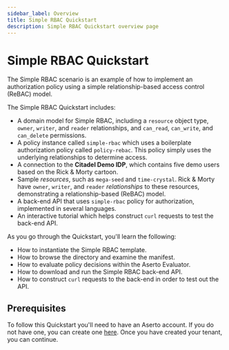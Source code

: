```yaml
---
sidebar_label: Overview
title: Simple RBAC Quickstart
description: Simple RBAC Quickstart overview page
---
```


# Simple RBAC Quickstart

The Simple RBAC scenario is an example of how to implement an authorization policy using a simple relationship-based access control (ReBAC) model.

The Simple RBAC Quickstart includes:
* A domain model for Simple RBAC, including a `resource` object type, `owner`, `writer`, and `reader` relationships, and `can_read`, `can_write`, and `can_delete` permissions.
* A policy instance called `simple-rbac` which uses a boilerplate authorization policy called `policy-rebac`. This policy simply uses the underlying relationships to determine access.
* A connection to the **Citadel Demo IDP**, which contains five demo users based on the Rick & Morty cartoon.
* Sample *resources*, such as `mega-seed` and `time-crystal`. Rick & Morty have `owner`, `writer`, and `reader` *relationships* to these resources, demonstrating a relationship-based (ReBAC) model.
* A back-end API that uses `simple-rbac` policy for authorization, implemented in several languages.
* An interactive tutorial which helps construct `curl` requests to test the back-end API.

As you go through the Quickstart, you'll learn the following:
* How to instantiate the Simple RBAC template.
* How to browse the directory and examine the manifest.
* How to evaluate policy decisions within the Aserto Evaluator.
* How to download and run the Simple RBAC back-end API.
* How to construct `curl` requests to the back-end in order to test out the API.

## Prerequisites
To follow this Quickstart you'll need to have an Aserto account. If you do not have one, you can create one [here](https://www.aserto.com/#signup). Once you have created your tenant, you can continue.
